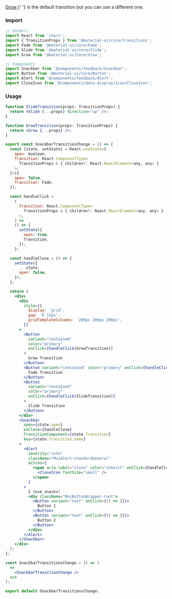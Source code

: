 
<Title>Transition change snackbars</Title>
<Subtitle>
  <a target="_blank" href="https://v4.mui.com/components/transitions/#grow">
    Grow
  </a>{' '}
  is the default transition but you can use a different one.
</Subtitle>

### Import

```jsx
// Vendors
import React from 'react';
import { TransitionProps } from '@material-ui/core/transitions';
import Fade from '@material-ui/core/Fade';
import Slide from '@material-ui/core/Slide';
import Grow from '@material-ui/core/Grow';

// Components
import Snackbar from '@components/feedback/Snackbar';
import Button from '@material-ui/core/Button';
import Alert from '@components/feedback/Alert';
import CloseIcon from '@components/data-display/Icon/CloseIcon';
```

### Usage

<SnackbarTransitionChange />

```jsx
function SlideTransition(props: TransitionProps) {
  return <Slide {...props} direction="up" />;
}

function GrowTransition(props: TransitionProps) {
  return <Grow {...props} />;
}

export const SnackbarTransitionChange = () => {
  const [state, setState] = React.useState<{
    open: boolean;
    Transition: React.ComponentType<
      TransitionProps & { children?: React.ReactElement<any, any> }
    >;
  }>({
    open: false,
    Transition: Fade,
  });

  const handleClick =
    (
      Transition: React.ComponentType<
        TransitionProps & { children?: React.ReactElement<any, any> }
      >,
    ) =>
    () => {
      setState({
        open: true,
        Transition,
      });
    };

  const handleClose = () => {
    setState({
      ...state,
      open: false,
    });
  };

  return (
    <div>
      <div
        style={{
          display: 'grid',
          gap: '0 12px',
          gridTemplateColumns: '200px 200px 200px',
        }}
      >
        <Button
          variant="contained"
          color="primary"
          onClick={handleClick(GrowTransition)}
        >
          Grow Transition
        </Button>
        <Button variant="contained" color="primary" onClick={handleClick(Fade)}>
          Fade Transition
        </Button>
        <Button
          variant="contained"
          color="primary"
          onClick={handleClick(SlideTransition)}
        >
          Slide Transition
        </Button>
      </div>
      <Snackbar
        open={state.open}
        onClose={handleClose}
        TransitionComponent={state.Transition}
        key={state.Transition.name}
      >
        <Alert
          severity="info"
          className="MuiAlert-standardGeneral"
          action={
            <span aria-label="close" color="inherit" onClick={handleClose}>
              <CloseIcon fontSize="small" />
            </span>
          }
        >
          I love snacks!
          <div className="MuiButtonWrapper-root">
            <Button variant="text" onClick={() => {}}>
              Button 1
            </Button>
            <Button variant="text" onClick={() => {}}>
              Button 2
            </Button>
          </div>
        </Alert>
      </Snackbar>
    </div>
  );
};

const SnackbarTransitionsChange = () => (
  <>
    <SnackbarTransitionChange />
  </>
);

export default SnackbarTransitionsChange;

```
